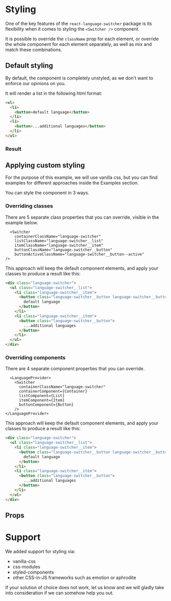 

<Meta title="Documentation/Styling" />

# Styling

One of the key features of the `react-language-switcher` package is its flexibility when it comes to styling the `<Switcher />` component.

It is possible to override the `className` prop for each element, or override the whole component for each element separately, as well as mix and match these combinations.

## Default styling

By default, the component is completely unstyled, as we don't want to enforce our opinions on you.

It will render a list in the following html format:

```html
<ul>
  <li>
    <button>default language</button>
  </li>
  <li>
    <button>...additional languages</button>
  </li>
</ul>
```

### Result

<Preview withSource="none">
  <LanguageProvider config={{ languageList: ['en', 'de', 'fr'] }}>
    <Switcher />
  </LanguageProvider>
</Preview>

## Applying custom styling

For the purpose of this example, we will use vanilla css, but you can find examples for different approaches inside the Examples section.

You can style the component in 3 ways.

### Overriding classes

There are 5 separate class properties that you can override, visible in the example below.

```tsx
  <Switcher
    containerClassName="language-switcher"
    listClassName="language-switcher__list"
    itemClassName="language-switcher__item"
    buttonClassName="language-switcher__button"
    buttonActiveClassName="language-switcher__button--active"
/>
```

This approach will keep the default component elements, and apply your classes to produce a result like this:

```html
<div class="language-switcher">
  <ul class="language-switcher__list">
    <li class="language-switcher__item">
      <button class="language-switcher__button language-switcher__button--active">
        default language
      </button>
    </li>
    <li class="language-switcher__item">
      <button class="language-switcher__button">
        ...additional languages
      </button>
    </li>
  </ul>
</div>
```

### Overriding components

There are 4 separate component properties that you can override.

```tsx
  <LanguageProvider>
    <Switcher
      containerClassName="language-switcher"
      containerComponent={Container}
      listComponent={List}
      itemComponent={Item}
      buttonComponent={Button}
    />
</LanguageProvider>
```

This approach will keep the default component elements, and apply your classes to produce a result like this:

```html
<div class="language-switcher">
  <ul class="language-switcher__list">
    <li class="language-switcher__item">
      <button class="language-switcher__button language-switcher__button--active">
        default language
      </button>
    </li>
    <li class="language-switcher__item">
      <button class="language-switcher__button">
        ...additional languages
      </button>
    </li>
  </ul>
</div>
```


## Props

<Props of={Switcher} />

# Support

We added support for styling via:

- vanilla-css
- css-modules
- styled-components
- other CSS-in-JS frameworks such as emotion or aphrodite

If your solution of choice does not work, let us know and we will gladly take into consideration if we can somehow help you out.
